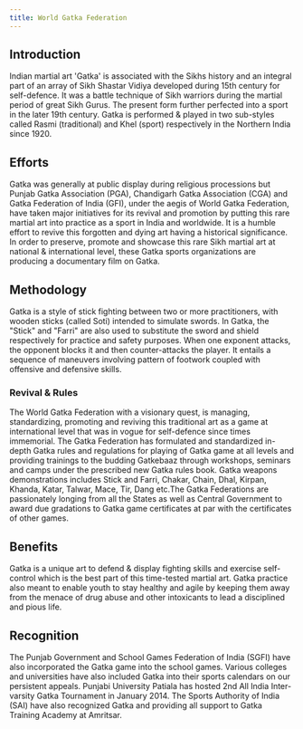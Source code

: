 ```yaml
---
title: World Gatka Federation
---
```


## Introduction

Indian martial art 'Gatka' is associated with the Sikhs history and an integral part of an array of Sikh Shastar Vidiya developed during 15th century for self-defence. It was a battle technique of Sikh warriors during the martial period of great Sikh Gurus. The present form further perfected into a sport in the later 19th century. Gatka is performed & played in two sub-styles called Rasmi (traditional) and Khel (sport) respectively in the Northern India since 1920.

## Efforts

Gatka was generally at public display during religious processions but Punjab Gatka Association (PGA), Chandigarh Gatka Association (CGA) and Gatka Federation of India (GFI), under the aegis of World Gatka Federation, have taken major initiatives for its revival and promotion by putting this rare martial art into practice as a sport in India and worldwide. It is a humble effort to revive this forgotten and dying art having a historical significance. In order to preserve, promote and showcase this rare Sikh martial art at national & international level, these Gatka sports organizations are producing a documentary film on Gatka.

## Methodology

Gatka is a style of stick fighting between two or more practitioners, with wooden sticks (called Soti) intended to simulate swords. In Gatka, the "Stick" and "Farri" are also used to substitute the sword and shield respectively for practice and safety purposes. When one exponent attacks, the opponent blocks it and then counter-attacks the player. It entails a sequence of maneuvers involving pattern of footwork coupled with offensive and defensive skills.

### Revival & Rules

The World Gatka Federation with a visionary quest, is managing, standardizing, promoting and reviving this traditional art as a game at international level that was in vogue for self-defence since times immemorial. The Gatka Federation has formulated and standardized in-depth Gatka rules and regulations for playing of Gatka game at all levels and providing trainings to the budding Gatkebaaz through workshops, seminars and camps under the prescribed new Gatka rules book. Gatka weapons demonstrations includes Stick and Farri, Chakar, Chain, Dhal, Kirpan, Khanda, Katar, Talwar, Mace, Tir, Dang etc.The Gatka Federations are passionately longing from all the States as well as Central Government to award due gradations to Gatka game certificates at par with the certificates of other games.

## Benefits

Gatka is a unique art to defend & display fighting skills and exercise self-control which is the best part of this time-tested martial art. Gatka practice also meant to enable youth to stay healthy and agile by keeping them away from the menace of drug abuse and other intoxicants to lead a disciplined and pious life.

## Recognition

The Punjab Government and School Games Federation of India (SGFI) have also incorporated the Gatka game into the school games. Various colleges and universities have also included Gatka into their sports calendars on our persistent appeals. Punjabi University Patiala has hosted 2nd All India Inter-varsity Gatka Tournament in January 2014. The Sports Authority of India (SAI) have also recognized Gatka and providing all support to Gatka Training Academy at Amritsar.
